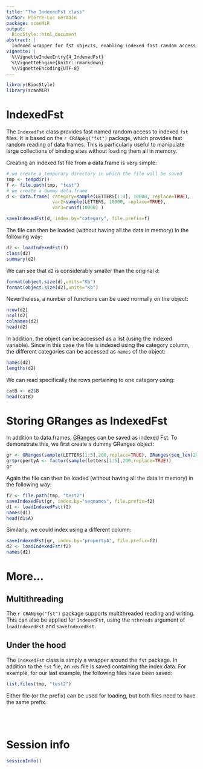 ```yaml
---
title: "The IndexedFst class"
author: Pierre-Luc Germain
package: scanMiR
output:
  BiocStyle::html_document
abstract: |
  Indexed wrapper for fst objects, enabling indexed fast random access to on-disk data.frames or GRanges
vignette: |
  %\VignetteIndexEntry{4_IndexedFst}
  %\VignetteEngine{knitr::rmarkdown}
  %\VignetteEncoding{UTF-8}
---
```


```r
library(BiocStyle)
library(scanMiR)
```

# IndexedFst

The `IndexedFst` class provides fast named random access to indexed `fst` files. It is based on the `r CRANpkg("fst")` package, which provides fast random reading of data frames. This is particularly useful to manipulate large collections of binding sites without loading them all in memory.

Creating an indexed fst file from a data.frame is very simple:

```r
# we create a temporary directory in which the file will be saved
tmp <- tempdir()
f <- file.path(tmp, "test")
# we create a dummy data.frame
d <- data.frame( category=sample(LETTERS[1:4], 10000, replace=TRUE),
                 var2=sample(LETTERS, 10000, replace=TRUE),
                 var3=runif(10000) )

saveIndexedFst(d, index.by="category", file.prefix=f)
```

The file can then be loaded (without having all the data in memory) in the following way:

```r
d2 <- loadIndexedFst(f)
class(d2)
summary(d2)
```

We can see that `d2` is considerably smaller than the original `d`:

```r
format(object.size(d),units="Kb")
format(object.size(d2),units="Kb")
```

Nevertheless, a number of functions can be used normally on the object:

```r
nrow(d2)
ncol(d2)
colnames(d2)
head(d2)
```

In addition, the object can be accessed as a list (using the indexed variable). Since in this case the file is indexed using the category column, the different categories can be accessed as `names` of the object:

```r
names(d2)
lengths(d2)
```
We can read specifically the rows pertaining to one category using:

```r
catB <- d2$B
head(catB)
```

# Storing GRanges as IndexedFst

In addition to data.frames, [GRanges](https://bioconductor.org/packages/release/bioc/html/GenomicRanges.html) can be saved as indexed Fst. To demonstrate this, we first create a dummy GRanges object:

```r
gr <- GRanges(sample(LETTERS[1:3],200,replace=TRUE), IRanges(seq_len(200), width=2))
gr$propertyA <- factor(sample(letters[1:5],200,replace=TRUE))
gr
```
Again the file can then be loaded (without having all the data in memory) in the following way:

```r
f2 <- file.path(tmp, "test2")
saveIndexedFst(gr, index.by="seqnames", file.prefix=f2)
d1 <- loadIndexedFst(f2)
names(d1)
head(d1$A)
```
Similarly, we could index using a different column:

```r
saveIndexedFst(gr, index.by="propertyA", file.prefix=f2)
d2 <- loadIndexedFst(f2)
names(d2)
```

# More...

## Multithreading

The `r CRANpkg("fst")` package supports multithreaded reading and writing. This can also be applied for `IndexedFst`, using the `nthreads` argument of `loadIndexedFst` and `saveIndexedFst`.

## Under the hood

The `IndexedFst` class is simply a wrapper around the `fst` package. In addition to the `fst` file, an `rds` file is saved containing the index data. For example, for our last example, the following files have been saved:

```r
list.files(tmp, "test2")
```
Either file (or the prefix) can be used for loading, but both files need to have the same prefix.


<br/><br/>

# Session info {.unnumbered}

```r
sessionInfo()
```
